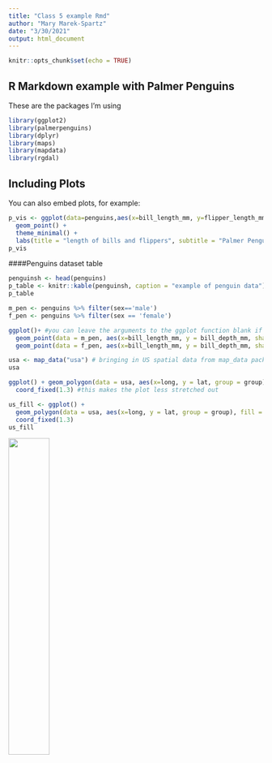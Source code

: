 ```yaml
---
title: "Class 5 example Rmd"
author: "Mary Marek-Spartz"
date: "3/30/2021"
output: html_document
---
```


```r
knitr::opts_chunk$set(echo = TRUE)
```

## R Markdown example with Palmer Penguins

These are the packages I'm using

```r
library(ggplot2)
library(palmerpenguins)
library(dplyr)
library(maps)
library(mapdata)
library(rgdal)
```

## Including Plots

You can also embed plots, for example:

```r
p_vis <- ggplot(data=penguins,aes(x=bill_length_mm, y=flipper_length_mm, color = species)) + 
  geom_point() + 
  theme_minimal() + 
  labs(title = "length of bills and flippers", subtitle = "Palmer Penguins!", x="bill", y="flipper")  
p_vis
```

####Penguins dataset table

```r
penguinsh <- head(penguins)
p_table <- knitr::kable(penguinsh, caption = "example of penguin data")
p_table

```

```r
m_pen <- penguins %>% filter(sex=='male')
f_pen <- penguins %>% filter(sex == 'female')

ggplot()+ #you can leave the arguments to the ggplot function blank if you plan to add geoms that refer to different data sources
  geom_point(data = m_pen, aes(x=bill_length_mm, y = bill_depth_mm, shape = species), color="yellow")+
  geom_point(data = f_pen, aes(x=bill_length_mm, y = bill_depth_mm, shape = species), color="purple")

```

```r
usa <- map_data("usa") # bringing in US spatial data from map_data package
usa

ggplot() + geom_polygon(data = usa, aes(x=long, y = lat, group = group)) + #group = group is important to get the geometries of the objects in usa to know where they are relative to each other
  coord_fixed(1.3) #this makes the plot less stretched out 

us_fill <- ggplot() + 
  geom_polygon(data = usa, aes(x=long, y = lat, group = group), fill = "green", color = "blue") + #fill for inside the polygon, color for outline
  coord_fixed(1.3)
us_fill
```

<img src = "https://education.rstudio.com/blog/2020/07/palmerpenguins-cran/penguins_cran.png" img width = 40%>
